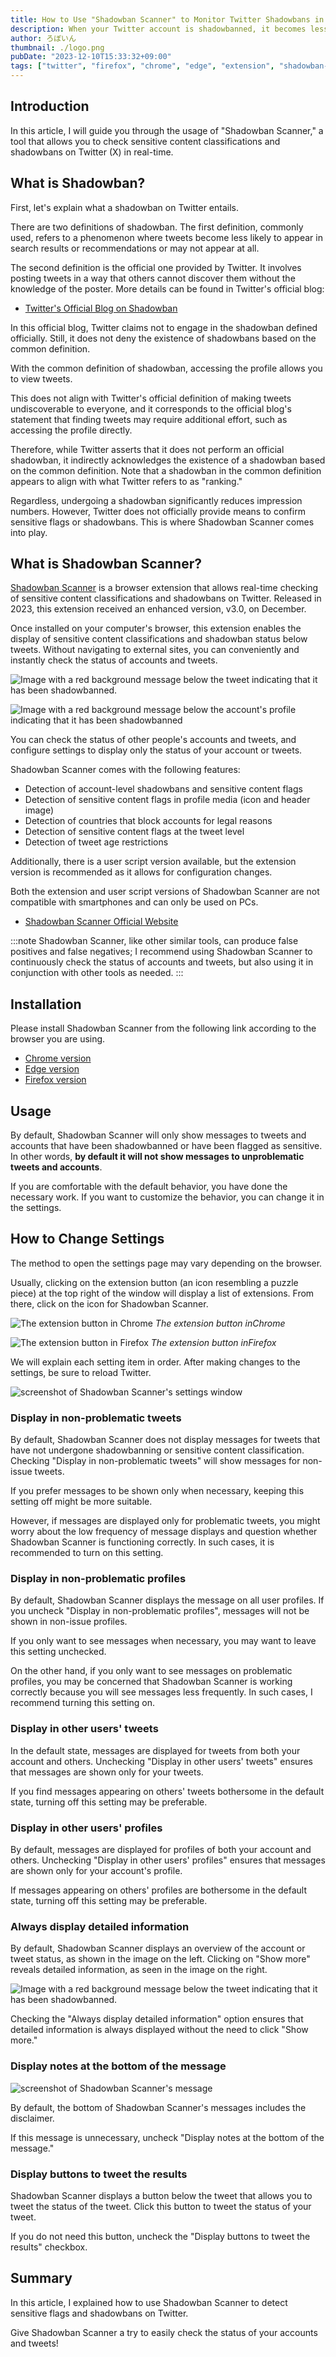 ```yaml
---
title: How to Use "Shadowban Scanner" to Monitor Twitter Shadowbans in Real Time
description: When your Twitter account is shadowbanned, it becomes less visible in searches and recommendations. This article explains how to use "Shadowban Scanner" to detect sensitive content classifications and shadowbans on Twitter.
author: ろぼいん
thumbnail: ./logo.png
pubDate: "2023-12-10T15:33:32+09:00"
tags: ["twitter", "firefox", "chrome", "edge", "extension", "shadowban-scanner", "explanation"]
---
```



## Introduction

In this article, I will guide you through the usage of "Shadowban Scanner," a tool that allows you to check sensitive content classifications and shadowbans on Twitter (X) in real-time.

## What is Shadowban?

First, let's explain what a shadowban on Twitter entails.

There are two definitions of shadowban. The first definition, commonly used, refers to a phenomenon where tweets become less likely to appear in search results or recommendations or may not appear at all.

The second definition is the official one provided by Twitter. It involves posting tweets in a way that others cannot discover them without the knowledge of the poster. More details can be found in Twitter's official blog:

- [Twitter's Official Blog on Shadowban](https://blog.twitter.com/en_us/topics/company/2018/Setting-the-record-straight-on-shadow-banning)

In this official blog, Twitter claims not to engage in the shadowban defined officially. Still, it does not deny the existence of shadowbans based on the common definition.

With the common definition of shadowban, accessing the profile allows you to view tweets.

This does not align with Twitter's official definition of making tweets undiscoverable to everyone, and it corresponds to the official blog's statement that finding tweets may require additional effort, such as accessing the profile directly.

Therefore, while Twitter asserts that it does not perform an official shadowban, it indirectly acknowledges the existence of a shadowban based on the common definition. Note that a shadowban in the common definition appears to align with what Twitter refers to as "ranking."

Regardless, undergoing a shadowban significantly reduces impression numbers. However, Twitter does not officially provide means to confirm sensitive flags or shadowbans. This is where Shadowban Scanner comes into play.

## What is Shadowban Scanner?

[Shadowban Scanner](https://shadowban-scanner.roboin.io/en/) is a browser extension that allows real-time checking of sensitive content classifications and shadowbans on Twitter. Released in 2023, this extension received an enhanced version, v3.0, on December.

Once installed on your computer's browser, this extension enables the display of sensitive content classifications and shadowban status below tweets. Without navigating to external sites, you can conveniently and instantly check the status of accounts and tweets.

![Image with a red background message below the tweet indicating that it has been shadowbanned.](./screenshot2_en.png)

![Image with a red background message below the account's profile indicating that it has been shadowbanned](./screenshot1_en.png)

You can check the status of other people's accounts and tweets, and configure settings to display only the status of your account or tweets.

Shadowban Scanner comes with the following features:

- Detection of account-level shadowbans and sensitive content flags
- Detection of sensitive content flags in profile media (icon and header image)
- Detection of countries that block accounts for legal reasons
- Detection of sensitive content flags at the tweet level
- Detection of tweet age restrictions

Additionally, there is a user script version available, but the extension version is recommended as it allows for configuration changes.

Both the extension and user script versions of Shadowban Scanner are not compatible with smartphones and can only be used on PCs.

- [Shadowban Scanner Official Website](https://shadowban-scanner.roboin.io/en/)

<YouTube id="6c4MCItd7wY" />

:::note
Shadowban Scanner, like other similar tools, can produce false positives and false negatives; I recommend using Shadowban Scanner to continuously check the status of accounts and tweets, but also using it in conjunction with other tools as needed.
:::

## Installation

Please install Shadowban Scanner from the following link according to the browser you are using.

- [Chrome version](https://chrome.google.com/webstore/detail/shadowban-scanner/enlganfikppbjhabhkkilafmkhifadjd)
- [Edge version](https://microsoftedge.microsoft.com/addons/detail/shadowban-scanner/kfeecmboomhggeeceipnbbdjmhjoccbl)
- [Firefox version](https://addons.mozilla.org/firefox/addon/shadowban-scanner/)

## Usage

By default, Shadowban Scanner will only show messages to tweets and accounts that have been shadowbanned or have been flagged as sensitive. In other words, **by default it will not show messages to unproblematic tweets and accounts**.

If you are comfortable with the default behavior, you have done the necessary work. If you want to customize the behavior, you can change it in the settings.

## How to Change Settings

The method to open the settings page may vary depending on the browser.

Usually, clicking on the extension button (an icon resembling a puzzle piece) at the top right of the window will display a list of extensions. From there, click on the icon for Shadowban Scanner.

![The extension button in Chrome](./image.png)
*The extension button inChrome*

![The extension button in Firefox](./image-1.png)
*The extension button inFirefox*

We will explain each setting item in order. After making changes to the settings, be sure to reload Twitter.

![screenshot of Shadowban Scanner's settings window](./image-2.png)

### Display in non-problematic tweets

By default, Shadowban Scanner does not display messages for tweets that have not undergone shadowbanning or sensitive content classification. Checking "Display in non-problematic tweets" will show messages for non-issue tweets.

If you prefer messages to be shown only when necessary, keeping this setting off might be more suitable.

However, if messages are displayed only for problematic tweets, you might worry about the low frequency of message displays and question whether Shadowban Scanner is functioning correctly. In such cases, it is recommended to turn on this setting.

### Display in non-problematic profiles

By default, Shadowban Scanner displays the message on all user profiles. If you uncheck "Display in non-problematic profiles", messages will not be shown in non-issue profiles.

If you only want to see messages when necessary, you may want to leave this setting unchecked.

On the other hand, if you only want to see messages on problematic profiles, you may be concerned that Shadowban Scanner is working correctly because you will see messages less frequently. In such cases, I recommend turning this setting on.

### Display in other users' tweets

In the default state, messages are displayed for tweets from both your account and others. Unchecking "Display in other users' tweets" ensures that messages are shown only for your tweets.

If you find messages appearing on others' tweets bothersome in the default state, turning off this setting may be preferable.

### Display in other users' profiles

By default, messages are displayed for profiles of both your account and others. Unchecking "Display in other users' profiles" ensures that messages are shown only for your account's profile.

If messages appearing on others' profiles are bothersome in the default state, turning off this setting may be preferable.

### Always display detailed information

By default, Shadowban Scanner displays an overview of the account or tweet status, as shown in the image on the left. Clicking on "Show more" reveals detailed information, as seen in the image on the right.

![Image with a red background message below the tweet indicating that it has been shadowbanned.](./screenshot2_en.png)

Checking the "Always display detailed information" option ensures that detailed information is always displayed without the need to click "Show more."

### Display notes at the bottom of the message

![screenshot of Shadowban Scanner's message](./image-3.png)

By default, the bottom of Shadowban Scanner's messages includes the disclaimer.

If this message is unnecessary, uncheck "Display notes at the bottom of the message."

### Display buttons to tweet the results

Shadowban Scanner displays a button below the tweet that allows you to tweet the status of the tweet. Click this button to tweet the status of your tweet.

If you do not need this button, uncheck the "Display buttons to tweet the results" checkbox.

## Summary

In this article, I explained how to use Shadowban Scanner to detect sensitive flags and shadowbans on Twitter.

Give Shadowban Scanner a try to easily check the status of your accounts and tweets!
